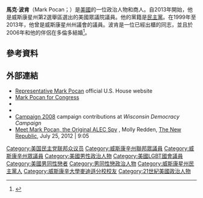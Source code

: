 '''馬克·波肯'''（Mark Pocan；{{bd|1964年|8月14日}}）是[[美國|美國]]的一位政治人物和商人。自2013年開始，他是威斯康星州第2選舉區選出的美國眾議院議員。他的黨籍是[[民主黨_(美國)|民主黨]]。在1999年至2013年，他曾是威斯康星州州議會的議員。波肯是一位已經出櫃的同志，並且於2006年和他的伴侶在多倫多結婚<ref name="conklin">{{citation |title=Gay Legislator's Marriage Is About Being A Couple |periodical=[[Wisconsin_State_Journal|Wisconsin State Journal]] |url=http://host.madison.com/news/gay-legislator-s-marriage-is-about-being-a-couple/article_512c34e0-a0c7-5901-9e87-c95532269f24.html |date=December 13, 2006 |first=Melanie |last=Conklin |accessdate=2008-03-12 |archive-date=2019-03-28 |archive-url=https://web.archive.org/web/20190328191656/https://madison.com/news/gay-legislator-s-marriage-is-about-being-a-couple/article_512c34e0-a0c7-5901-9e87-c95532269f24.html |dead-url=no }}</ref>。
== 參考資料 ==
{{reflist}}
== 外部連結 ==
{{Commonscat|Mark Pocan|馬克·波肯}}
*[https://web.archive.org/web/20160714035304/http://pocan.house.gov/ Representative Mark Pocan] official U.S. House website
*[http://pocanforcongress.com/ Mark Pocan for Congress] {{Wayback|url=http://pocanforcongress.com/ |date=20210524180351 }}
*{{Dmoz|Regional/North_America/United_States/Wisconsin/Government/Federal/US_House_of_Representatives/Mark_Pocan_%5BD-2%5D}}
*{{CongLinks | congbio = P000607 | ballot = Mark_Pocan | nndb = | votesmart = 26238 | govtrack = 412585 | opencong = 412585 | rollcall = 46182 | politifact = mark-pocan | fec = H2WI02124 | opensecrets = N00033549 | assets = | legistorm = | followthemoney = 4089 | ontheissues = House/Mark_Pocan.htm | congress = mark-pocan/2171 | worldcat = | c-span = markpocan | imdb = 5296456 | bloomberg = | nyt = | washpo = 933d8a40-4bbc-11e2-8758-b64a2997a921 }}
*[http://www.wisdc.org/pro08-103540.php Campaign 2008] {{Wayback|url=http://www.wisdc.org/pro08-103540.php |date=20170802135707 }} campaign contributions at ''Wisconsin Democracy Campaign''
*[http://www.tnr.com/blog/plank/105308/meet-mark-pocan-the-original-alec-spy Meet Mark Pocan, the Original ALEC Spy] {{Wayback|url=http://www.tnr.com/blog/plank/105308/meet-mark-pocan-the-original-alec-spy |date=20120729041038 }}, Molly Redden, [[The_New_Republic|The New Republic]], July 25, 2012 | 9:05
{{Current members of the U.S. House of Representatives}}

{{authority control}}
{{DEFAULTSORT:Pocan, Mark}}
[[Category:美国民主党联邦众议员|Category:美国民主党联邦众议员]]
[[Category:威斯康辛州聯邦眾議員|Category:威斯康辛州聯邦眾議員]]
[[Category:威斯康辛州眾議員|Category:威斯康辛州眾議員]]
[[Category:美國男性政治人物|Category:美國男性政治人物]]
[[Category:美國LGBT國會議員|Category:美國LGBT國會議員]]
[[Category:美國男同性戀者|Category:美國男同性戀者]]
[[Category:男同性戀政治人物|Category:男同性戀政治人物]]
[[Category:威斯康星州民主黨人|Category:威斯康星州民主黨人]]
[[Category:威斯康辛大學麥迪遜分校校友|Category:威斯康辛大學麥迪遜分校校友]]
[[Category:21世紀美國政治人物|Category:21世紀美國政治人物]]